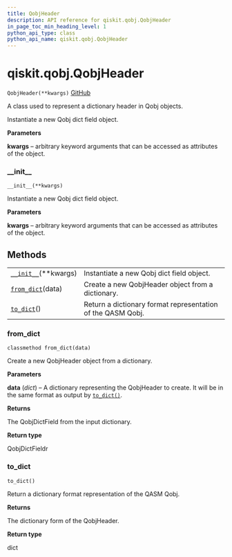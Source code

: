 ```yaml
---
title: QobjHeader
description: API reference for qiskit.qobj.QobjHeader
in_page_toc_min_heading_level: 1
python_api_type: class
python_api_name: qiskit.qobj.QobjHeader
---
```


<span id="qiskit-qobj-qobjheader" />

# qiskit.qobj.QobjHeader

<span id="qiskit.qobj.QobjHeader" />

`QobjHeader(**kwargs)` [GitHub](https://github.com/qiskit/qiskit/tree/stable/0.16/qiskit/qobj/common.py "view source code")

A class used to represent a dictionary header in Qobj objects.

Instantiate a new Qobj dict field object.

**Parameters**

**kwargs** – arbitrary keyword arguments that can be accessed as attributes of the object.

### \_\_init\_\_

<span id="qiskit.qobj.QobjHeader.__init__" />

`__init__(**kwargs)`

Instantiate a new Qobj dict field object.

**Parameters**

**kwargs** – arbitrary keyword arguments that can be accessed as attributes of the object.

## Methods

|                                                                                              |                                                             |
| -------------------------------------------------------------------------------------------- | ----------------------------------------------------------- |
| [`__init__`](#qiskit.qobj.QobjHeader.__init__ "qiskit.qobj.QobjHeader.__init__")(\*\*kwargs) | Instantiate a new Qobj dict field object.                   |
| [`from_dict`](#qiskit.qobj.QobjHeader.from_dict "qiskit.qobj.QobjHeader.from_dict")(data)    | Create a new QobjHeader object from a dictionary.           |
| [`to_dict`](#qiskit.qobj.QobjHeader.to_dict "qiskit.qobj.QobjHeader.to_dict")()              | Return a dictionary format representation of the QASM Qobj. |

### from\_dict

<span id="qiskit.qobj.QobjHeader.from_dict" />

`classmethod from_dict(data)`

Create a new QobjHeader object from a dictionary.

**Parameters**

**data** (*dict*) – A dictionary representing the QobjHeader to create. It will be in the same format as output by [`to_dict()`](#qiskit.qobj.QobjHeader.to_dict "qiskit.qobj.QobjHeader.to_dict").

**Returns**

The QobjDictField from the input dictionary.

**Return type**

QobjDictFieldr

### to\_dict

<span id="qiskit.qobj.QobjHeader.to_dict" />

`to_dict()`

Return a dictionary format representation of the QASM Qobj.

**Returns**

The dictionary form of the QobjHeader.

**Return type**

dict

